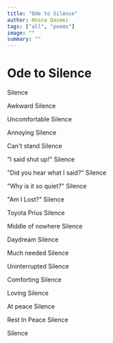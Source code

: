 ```yaml
---
title: "Ode to Silence"
author: Hosna Qasmei
tags: ["all", "poems"]
image: ""
summary: ""
---
```


# Ode to Silence

Silence

Awkward Silence

Uncomfortable Silence

Annoying Silence

Can't stand Silence

"I said shut up!" Silence

"Did you hear what I said?" Silence

"Why is it so quiet?" Silence

"Am I Lost?" Silence

Toyota Prius Silence

Middle of nowhere Silence

Daydream Silence

Much needed Silence

Uninterrupted Silence

Comforting Silence

Loving Silence

At peace Silence

Rest In Peace Silence

Silence
